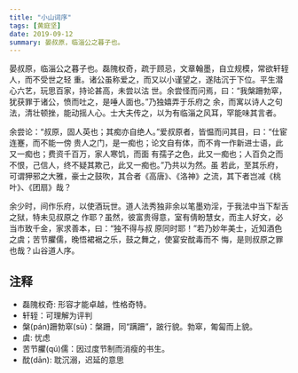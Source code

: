 ```yaml
---
title: "小山词序"
tags: [黄庭坚]
date: 2019-09-12
summary: 晏叔原，临淄公之暮子也。
---
```


晏叔原，临淄公之暮子也。磊隗权奇，疏于顾忌，文章翰墨，自立规模，常欲轩轾人，而不受世之轻
重。诸公虽称爱之，而又以小谨望之，遂陆沉于下位。平生潜心六艺，玩思百家，持论甚高，未尝以沽
世。余尝怪而问焉，曰：“我槃跚勃窣，犹获罪于诸公，愤而吐之，是唾人面也。”乃独嬉弄于乐府之
余，而寓以诗人之句法，清壮顿挫，能动摇人心。士大夫传之，以为有临淄之风耳，罕能味其言者。

余尝论：“叔原，固人英也；其痴亦自绝人。”爱叔原者，皆愠而问其目，曰：“仕宦连蹇，而不能一傍
贵人之门，是一痴也；论文自有体，而不肯一作新进士语，此又一痴也；费资千百万，家人寒饥，而面
有孺子之色，此又一痴也；人百负之而不恨，己信人，终不疑其欺己，此又一痴也。”乃共以为然。虽
若此，至其乐府，可谓狎邪之大雅，豪士之鼓吹，其合者《高唐》、《洛神》之流，其下者岂减《桃
叶》、《团扇》哉？

余少时，间作乐府，以使酒玩世。道人法秀独非余以笔墨劝淫，于我法中当下犁舌之狱，特未见叔原之
作耶？虽然，彼富贵得意，室有倩盼慧女，而主人好文，必当市致千金，家求善本，曰：“独不得与叔
原同时耶！”若乃妙年美士，近知酒色之虞；苦节臞儒，晚悟裙裾之乐，鼓之舞之，使宴安酖毒而不
悔，是则叔原之罪也哉？山谷道人序。

## 注释

- 磊隗权奇: 形容才能卓越，性格奇特。
- 轩轾：可理解为评判
- 槃(pán)跚勃窣(sū)：槃跚，同“蹒跚”，跛行貌。勃窣，匍匐而上貌。
- 虞: 忧虑
- 苦节臞(qú)儒：因过度节制而消瘦的书生。
- 酖(dān): 耽沉溺，迟延的意思
